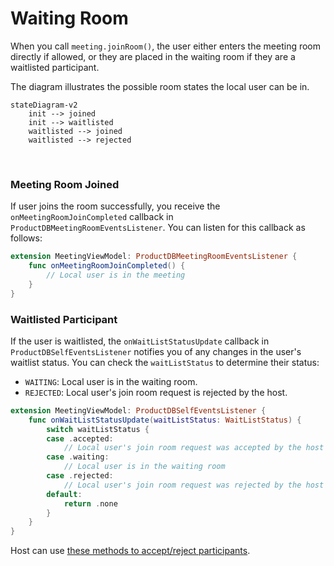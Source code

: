 # Waiting Room

When you call `meeting.joinRoom()`, the user either enters the meeting room directly if allowed, or they are placed in the waiting room
if they are a waitlisted participant.

The diagram illustrates the possible room states the local user can be in.

```mermaid
stateDiagram-v2
    init --> joined
    init --> waitlisted
    waitlisted --> joined
    waitlisted --> rejected
```

<br />

### Meeting Room Joined

If user joins the room successfully, you receive the `onMeetingRoomJoinCompleted` callback in `ProductDBMeetingRoomEventsListener`.
You can listen for this callback as follows:

```swift
extension MeetingViewModel: ProductDBMeetingRoomEventsListener {
    func onMeetingRoomJoinCompleted() {
        // Local user is in the meeting
    }
}
```

### Waitlisted Participant

If the user is waitlisted, the `onWaitListStatusUpdate` callback in `ProductDBSelfEventsListener` notifies you of any changes in the
user's waitlist status. You can check the `waitListStatus` to determine their status:

- `WAITING`: Local user is in the waiting room.
- `REJECTED`: Local user's join room request is rejected by the host.

```swift
extension MeetingViewModel: ProductDBSelfEventsListener {
    func onWaitListStatusUpdate(waitListStatus: WaitListStatus) {
        switch waitListStatus {
        case .accepted:
            // Local user's join room request was accepted by the host
        case .waiting:
            // Local user is in the waiting room
        case .rejected:
            // Local user's join room request was rejected by the host
        default:
            return .none
        }
    }
}
```

Host can use [these methods to accept/reject participants](/ios-core/participants/participant-object#waiting-room).
